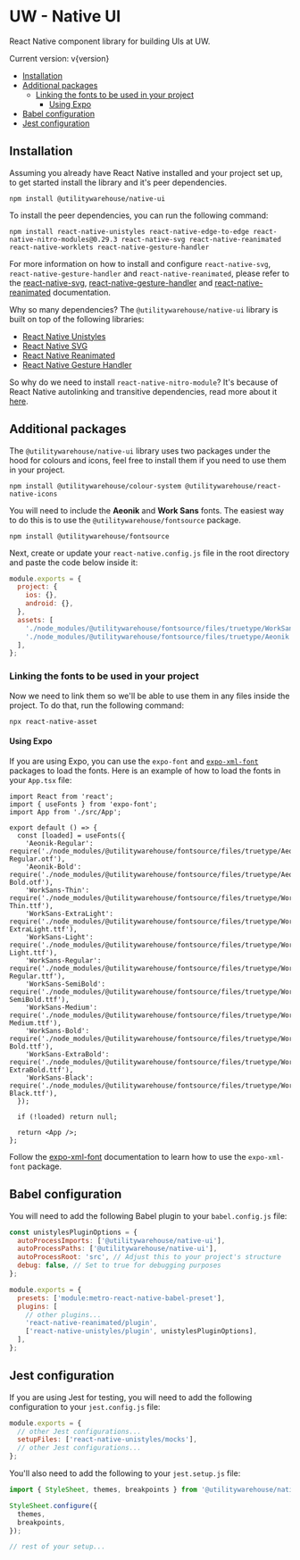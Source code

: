 
<Meta title="Introduction" />
<BackToTopButton />
<Box alignItems='center'>
<DynamicImage
  width={500}
  height="auto"
  alt="UW Design Systems - Native UI"
  title="UW - Native UI"
  darkSrc={imgDark}
  lightSrc={img}
/>

# UW - Native UI

React Native component library for building UIs at UW.

</Box>

Current version: v{version}

- [Installation](#installation)
- [Additional packages](#additional-packages)
  - [Linking the fonts to be used in your project](#linking-the-fonts-to-be-used-in-your-project)
    - [Using Expo](#using-expo)
- [Babel configuration](#babel-configuration)
- [Jest configuration](#jest-configuration)

## Installation

Assuming you already have React Native installed and your project set up, to get started install the library and it's peer dependencies.

```console
npm install @utilitywarehouse/native-ui
```

To install the peer dependencies, you can run the following command:

```console
npm install react-native-unistyles react-native-edge-to-edge react-native-nitro-modules@0.29.3 react-native-svg react-native-reanimated react-native-worklets react-native-gesture-handler
```

For more information on how to install and configure `react-native-svg`, `react-native-gesture-handler` and `react-native-reanimated`,
please refer to the [react-native-svg](https://github.com/software-mansion/react-native-svg?tab=readme-ov-file#installation),
[react-native-gesture-handler](https://docs.swmansion.com/react-native-gesture-handler/docs/) and
[react-native-reanimated](https://docs.swmansion.com/react-native-reanimated/docs/fundamentals/getting-started) documentation.

Why so many dependencies? The `@utilitywarehouse/native-ui` library is built on top of the following libraries:

- [React Native Unistyles](https://www.unistyl.es/)
- [React Native SVG](https://github.com/software-mansion/react-native-svg)
- [React Native Reanimated](https://docs.swmansion.com/react-native-reanimated/)
- [React Native Gesture Handler](https://docs.swmansion.com/react-native-gesture-handler/docs/)

So why do we need to install `react-native-nitro-module`? It's because of React Native autolinking and transitive dependencies,
read more about it [here](https://shift.infinite.red/transitive-dependencies-and-react-native-autolinking-d4d4b7a651cf).

## Additional packages

The `@utilitywarehouse/native-ui` library uses two packages under the hood for colours and icons, feel free to install them if you need to use them in your project.

```console
npm install @utilitywarehouse/colour-system @utilitywarehouse/react-native-icons
```

You will need to include the **Aeonik** and **Work Sans** fonts.
The easiest way to do this is to use the `@utilitywarehouse/fontsource` package.

```console
npm install @utilitywarehouse/fontsource
```

Next, create or update your `react-native.config.js` file in the root directory and paste the code below inside it:

```js
module.exports = {
  project: {
    ios: {},
    android: {},
  },
  assets: [
    './node_modules/@utilitywarehouse/fontsource/files/truetype/WorkSans',
    './node_modules/@utilitywarehouse/fontsource/files/truetype/Aeonik',
  ],
};
```

### Linking the fonts to be used in your project

Now we need to link them so we'll be able to use them in any files inside the project. To do that, run the following command:

```console
npx react-native-asset
```

#### Using Expo

If you are using Expo, you can use the `expo-font` and [`expo-xml-font`](https://github.com/Armster15/expo-xml-font) packages to load the fonts.
Here is an example of how to load the fonts in your `App.tsx` file:

```tsx
import React from 'react';
import { useFonts } from 'expo-font';
import App from './src/App';

export default () => {
  const [loaded] = useFonts({
    'Aeonik-Regular': require('./node_modules/@utilitywarehouse/fontsource/files/truetype/Aeonik/Aeonik-Regular.otf'),
    'Aeonik-Bold': require('./node_modules/@utilitywarehouse/fontsource/files/truetype/Aeonik/Aeonik-Bold.otf'),
    'WorkSans-Thin': require('./node_modules/@utilitywarehouse/fontsource/files/truetype/WorkSans/WorkSans-Thin.ttf'),
    'WorkSans-ExtraLight': require('./node_modules/@utilitywarehouse/fontsource/files/truetype/WorkSans/WorkSans-ExtraLight.ttf'),
    'WorkSans-Light': require('./node_modules/@utilitywarehouse/fontsource/files/truetype/WorkSans/WorkSans-Light.ttf'),
    'WorkSans-Regular': require('./node_modules/@utilitywarehouse/fontsource/files/truetype/WorkSans/WorkSans-Regular.ttf'),
    'WorkSans-SemiBold': require('./node_modules/@utilitywarehouse/fontsource/files/truetype/WorkSans/WorkSans-SemiBold.ttf'),
    'WorkSans-Medium': require('./node_modules/@utilitywarehouse/fontsource/files/truetype/WorkSans/WorkSans-Medium.ttf'),
    'WorkSans-Bold': require('./node_modules/@utilitywarehouse/fontsource/files/truetype/WorkSans/WorkSans-Bold.ttf'),
    'WorkSans-ExtraBold': require('./node_modules/@utilitywarehouse/fontsource/files/truetype/WorkSans/WorkSans-ExtraBold.ttf'),
    'WorkSans-Black': require('./node_modules/@utilitywarehouse/fontsource/files/truetype/WorkSans/WorkSans-Black.ttf'),
  });

  if (!loaded) return null;

  return <App />;
};
```

Follow the [expo-xml-font](https://github.com/Armster15/expo-xml-font) documentation to learn how to use the `expo-xml-font` package.

## Babel configuration

You will need to add the following Babel plugin to your `babel.config.js` file:

```js
const unistylesPluginOptions = {
  autoProcessImports: ['@utilitywarehouse/native-ui'],
  autoProcessPaths: ['@utilitywarehouse/native-ui'],
  autoProcessRoot: 'src', // Adjust this to your project's structure
  debug: false, // Set to true for debugging purposes
};

module.exports = {
  presets: ['module:metro-react-native-babel-preset'],
  plugins: [
    // other plugins...
    'react-native-reanimated/plugin',
    ['react-native-unistyles/plugin', unistylesPluginOptions],
  ],
};
```

## Jest configuration

If you are using Jest for testing, you will need to add the following configuration to your `jest.config.js` file:

```js
module.exports = {
  // other Jest configurations...
  setupFiles: ['react-native-unistyles/mocks'],
  // other Jest configurations...
};
```

You'll also need to add the following to your `jest.setup.js` file:

```js
import { StyleSheet, themes, breakpoints } from '@utilitywarehouse/native-ui';

StyleSheet.configure({
  themes,
  breakpoints,
});

// rest of your setup...
```
